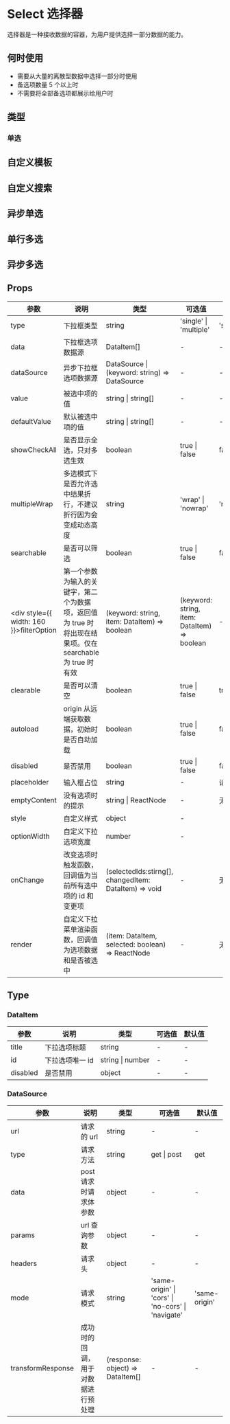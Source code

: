 # Select 选择器

选择器是一种接收数据的容器，为用户提供选择一部分数据的能力。

## 何时使用

- 需要从大量的离散型数据中选择一部分时使用
- 备选项数量 5 个以上时
- 不需要将全部备选项都展示给用户时

## 类型

### 单选


<DemoType />


<DemoBan />

## 自定义模板


<DemoCustom />

## 自定义搜索


<DemoSearch />

## 异步单选


<DemoAsync />

## 单行多选


<DemoSingleMultiple />

## 异步多选


<DemoAsyncMultiple />


## Props

| 参数                                                                                | 说明                                                                                                     | 类型                                                  | 可选值                                       | 默认值   |
| ----------------------------------------------------------------------------------- | -------------------------------------------------------------------------------------------------------- | ----------------------------------------------------- | -------------------------------------------- | -------- |
| type                                                                                | 下拉框类型                                                                                               | string                                                | 'single' \| 'multiple'                       | 'single' |
| data                                                                                | 下拉框选项数据源                                                                                         | DataItem[]                                            | -                                            | -        |
| dataSource                                                                          | 异步下拉框选项数据源                                                                                     | DataSource \| (keyword: string) => DataSource                                           | -                                            | -        |
| value                                                                               | 被选中项的值                                                                                             | string \| string[]                                    | -                                            | -        |
| defaultValue                                                                        | 默认被选中项的值                                                                                         | string \| string[]                                    | -                                            | -        |
| showCheckAll                                                                        | 是否显示全选，只对多选生效                                                                               | boolean                                               | true \| false                                | false    |
| multipleWrap                                                                        | 多选模式下是否允许选中结果折行，不建议折行因为会变成动态高度                                             | string                                                | 'wrap' \| 'nowrap'                           | 'nowrap' |
| searchable                                                                          | 是否可以筛选                                                                                             | boolean                                               | true \| false                                | false    |
| <div style={{ width: 160 }}>filterOption<Badge type='feature' text='2.4.0' /></div> | 第一个参数为输入的关键字，第二个为数据项，返回值为 true 时将出现在结果项。仅在 searchable 为 true 时有效 | (keyword: string, item: DataItem) => boolean          | (keyword: string, item: DataItem) => boolean | -        |
| clearable                                                                           | 是否可以清空                                                                                             | boolean                                               | true \| false                                | true     |
| autoload                                                                            | origin 从远端获取数据，初始时是否自动加载                                                                | boolean                                               | true \| false                                | false    |
| disabled                                                                            | 是否禁用                                                                                                 | boolean                                               | true \| false                                | false    |
| placeholder                                                                         | 输入框占位                                                                                               | string                                                | -                                            | 请选择   |
| emptyContent                                                                        | 没有选项时的提示                                                                                         | string \| ReactNode                                   | -                                            | 无内容   |
| style                                                                               | 自定义样式                                                                                               | object                                                | -                                            |          |
| optionWidth                                                                         | 自定义下拉选项宽度                                                                                       | number                                                | -                                            |          |
| onChange                                                                            | 改变选项时触发函数，回调值为当前所有选中项的 id 和变更项                                                 | (selectedIds:stirng[], changedItem: DataItem) => void | -                                            | 无内容   |
| render                                                                              | 自定义下拉菜单渲染函数，回调值为选项数据和是否被选中                                                     | (item: DataItem, selected: boolean) => ReactNode      | -                                            | 无内容   |

## Type

### DataItem

| 参数     | 说明            | 类型             | 可选值 | 默认值 |
| -------- | --------------- | ---------------- | ------ | ------ |
| title    | 下拉选项标题    | string           | -      | -      |
| id       | 下拉选项唯一 id | string \| number | -      | -      |
| disabled | 是否禁用        | object           | -      | -      |

### DataSource

| 参数              | 说明                               | 类型                             | 可选值                                             | 默认值        |
| ----------------- | ---------------------------------- | -------------------------------- | -------------------------------------------------- | ------------- |
| url               | 请求的 url                         | string                           | -                                                  | -             |
| type              | 请求方法                           | string                           | get \| post                                        | get           |
| data              | post 请求时请求体参数              | object                           | -                                                  | -             |
| params            | url 查询参数                       | object                           | -                                                  | -             |
| headers           | 请求头                             | object                           | -                                                  | -             |
| mode              | 请求模式                           | string                           | 'same-origin' \| 'cors' \| 'no-cors' \| 'navigate' | 'same-origin' |
| transformResponse | 成功时的回调，用于对数据进行预处理 | (response: object) => DataItem[] | -                                                  | -             |
